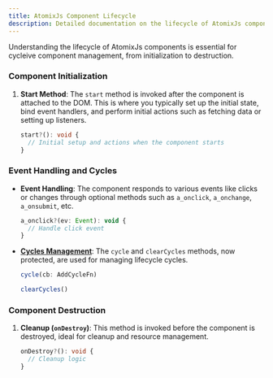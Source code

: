 ```yaml
---
title: AtomixJs Component Lifecycle
description: Detailed documentation on the lifecycle of AtomixJs components.
---
```


Understanding the lifecycle of AtomixJs components is essential for cycleive component management, from initialization to destruction.

### Component Initialization

1. **Start Method**: The `start` method is invoked after the component is attached to the DOM. This is where you typically set up the initial state, bind event handlers, and perform initial actions such as fetching data or setting up listeners.

   ```ts
   start?(): void {
     // Initial setup and actions when the component starts
   }
   ```

### Event Handling and Cycles

- **Event Handling**: The component responds to various events like clicks or changes through optional methods such as `a_onclick`, `a_onchange`, `a_onsubmit`, etc.

  ```ts
  a_onclick?(ev: Event): void {
    // Handle click event
  }
  ```

- [**Cycles Management**](../cycle/): The `cycle` and `clearCycles` methods, now protected, are used for managing lifecycle cycles.

  ```ts
  cycle(cb: AddCycleFn)

  clearCycles()
  ```

### Component Destruction

1. **Cleanup (`onDestroy`)**: This method is invoked before the component is destroyed, ideal for cleanup and resource management.

   ```ts
   onDestroy?(): void {
     // Cleanup logic
   }
   ```

